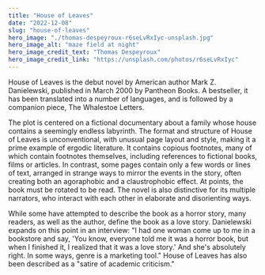 ```yaml
---
title: "House of Leaves"
date: "2022-12-08"
slug: "house-of-leaves"
hero_image: "./thomas-despeyroux-r6seLvRxIyc-unsplash.jpg"
hero_image_alt: "maze field at night"
hero_image_credit_text: "Thomas Despeyroux"
hero_image_credit_link: "https://unsplash.com/photos/r6seLvRxIyc"
---
```


House of Leaves is the debut novel by American author Mark Z. Danielewski, published in March 2000 by Pantheon Books. A bestseller, it has been translated into a number of languages, and is followed by a companion piece, The Whalestoe Letters.

The plot is centered on a fictional documentary about a family whose house contains a seemingly endless labyrinth. The format and structure of House of Leaves is unconventional, with unusual page layout and style, making it a prime example of ergodic literature. It contains copious footnotes, many of which contain footnotes themselves, including references to fictional books, films or articles. In contrast, some pages contain only a few words or lines of text, arranged in strange ways to mirror the events in the story, often creating both an agoraphobic and a claustrophobic effect. At points, the book must be rotated to be read. The novel is also distinctive for its multiple narrators, who interact with each other in elaborate and disorienting ways.

While some have attempted to describe the book as a horror story, many readers, as well as the author, define the book as a love story. Danielewski expands on this point in an interview: "I had one woman come up to me in a bookstore and say, 'You know, everyone told me it was a horror book, but when I finished it, I realized that it was a love story.' And she's absolutely right. In some ways, genre is a marketing tool." House of Leaves has also been described as a "satire of academic criticism."